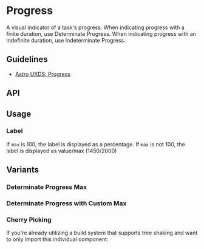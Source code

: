 
<Meta of={ProgressStories} />

# Progress

A visual indicator of a task's progress. When indicating progress with a finite duration, use Determinate Progress. When indicating progress with an indefinite duration, use Indeterminate Progress.

## Guidelines

* [Astro UXDS: Progress](https://astrouxds.com/components/progress/)

<Canvas of={ProgressStories.Default} />

## API

<Controls />

## Usage

### Label

If `max` is 100, the label is displayed as a percentage.
If `max` is not 100, the label is displayed as value/max (1450/2000)

## Variants

### Determinate Progress Max

<Canvas of={ProgressStories.DeterminateProgressMax} />

### Determinate Progress with Custom Max

<Canvas of={ProgressStories.DeterminateProgressWithCustomMax} />

### Cherry Picking

If you're already utilizing a build system that supports tree shaking and want to only import this individual component:

```js
import { RuxProgress } from '@astrouxds/astro-web-components/dist/components/rux-progress'
customElements.define('rux-progress', RuxProgress)
```
